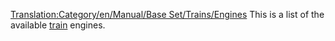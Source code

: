 [[Translation:Category/en/Manual/Base Set/Trains/Engines]]
This is a list of the available [[en/Manual/Trains|train]] engines.